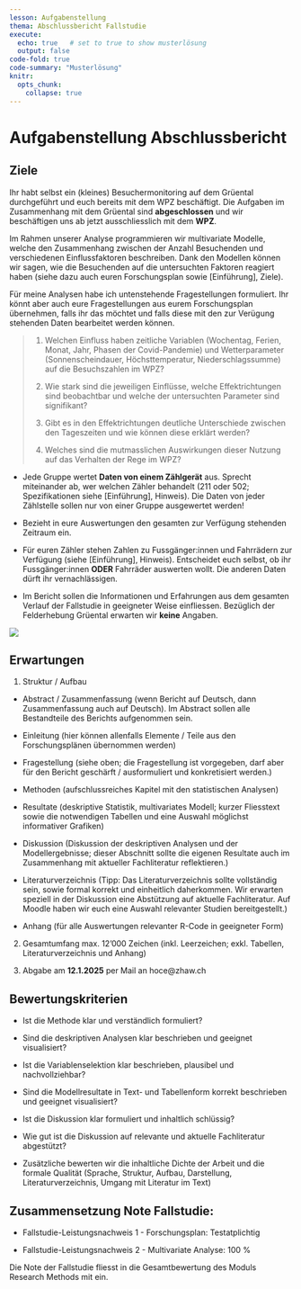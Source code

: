 ```yaml
---
lesson: Aufgabenstellung
thema: Abschlussbericht Fallstudie
execute: 
  echo: true   # set to true to show musterlösung
  output: false
code-fold: true
code-summary: "Musterlösung"
knitr:
  opts_chunk: 
    collapse: true
---
```


# Aufgabenstellung Abschlussbericht


## Ziele 

Ihr habt selbst ein (kleines) Besuchermonitoring auf dem Grüental durchgeführt und euch bereits mit dem WPZ beschäftigt. Die Aufgaben im Zusammenhang mit dem Grüental sind __abgeschlossen__ und wir beschäftigen uns ab jetzt ausschliesslich mit dem __WPZ__.

Im Rahmen unserer Analyse programmieren wir multivariate Modelle, welche den Zusammenhang zwischen der Anzahl Besuchenden und verschiedenen Einflussfaktoren beschreiben. Dank den Modellen können wir sagen, wie die Besuchenden auf die untersuchten Faktoren reagiert haben (siehe dazu auch euren Forschungsplan sowie [Einführung], Ziele). 

Für meine Analysen habe ich untenstehende Fragestellungen formuliert. Ihr könnt aber auch eure Fragestellungen aus eurem Forschungsplan übernehmen, falls ihr das möchtet und falls diese mit den zur Verügung stehenden Daten bearbeitet werden können.

>1) Welchen Einfluss haben zeitliche Variablen (Wochentag, Ferien, Monat, Jahr, Phasen der Covid-Pandemie) und Wetterparameter (Sonnenscheindauer, Höchsttemperatur, Niederschlagssumme) auf die Besuchszahlen im WPZ?
>
>2) Wie stark sind die jeweiligen Einflüsse, welche Effektrichtungen sind beobachtbar und welche der untersuchten Parameter sind signifikant?
>
>3)	Gibt es in den Effektrichtungen deutliche Unterschiede zwischen den Tageszeiten und wie können diese erklärt werden?
>
>4)	Welches sind die mutmasslichen Auswirkungen dieser Nutzung auf das Verhalten der Rege im WPZ?
>


- Jede Gruppe wertet __Daten von einem Zählgerät__ aus. Sprecht miteinander ab, wer welchen Zähler behandelt (211 oder 502; Spezifikationen siehe [Einführung], Hinweis). Die Daten von jeder Zählstelle sollen nur von einer Gruppe ausgewertet werden!

- Bezieht in eure Auswertungen den gesamten zur Verfügung stehenden Zeitraum ein. 

- Für euren Zähler stehen Zahlen zu Fussgänger:innen und Fahrrädern zur Verfügung (siehe [Einführung], Hinweis). Entscheidet euch selbst, ob ihr Fussgänger:innen __ODER__ Fahrräder auswerten wollt. Die anderen Daten dürft ihr vernachlässigen.

- Im Bericht sollen die Informationen und Erfahrungen aus dem gesamten Verlauf der Fallstudie in geeigneter Weise einfliessen. Bezüglich der Felderhebung Grüental erwarten wir __keine__ Angaben. 


![](images/Aufbau_Fallstudie_Profil_S.png)

## Erwartungen

1) Struktur / Aufbau

- Abstract / Zusammenfassung (wenn Bericht auf Deutsch, dann Zusammenfassung auch auf Deutsch). Im Abstract sollen alle Bestandteile des Berichts aufgenommen sein.

- Einleitung (hier können allenfalls Elemente / Teile aus den Forschungsplänen übernommen werden)

-	Fragestellung (siehe oben; die Fragestellung ist vorgegeben, darf aber für den Bericht geschärft / ausformuliert und konkretisiert werden.)

-	Methoden (aufschlussreiches Kapitel mit den statistischen Analysen)

-	Resultate (deskriptive Statistik, multivariates Modell; kurzer Fliesstext sowie die notwendigen Tabellen und eine Auswahl möglichst informativer Grafiken)

-	Diskussion (Diskussion der deskriptiven Analysen und der Modellergebnisse; dieser Abschnitt sollte die eigenen Resultate auch im Zusammenhang mit aktueller Fachliteratur reflektieren.)

-	Literaturverzeichnis (Tipp: Das Literaturverzeichnis sollte vollständig sein, sowie formal korrekt und einheitlich daherkommen. Wir erwarten speziell in der Diskussion eine Abstützung auf aktuelle Fachliteratur. Auf Moodle haben wir euch eine Auswahl relevanter Studien bereitgestellt.)

-	Anhang (für alle Auswertungen relevanter R-Code in geeigneter Form) 

2) Gesamtumfang max. 12'000 Zeichen (inkl. Leerzeichen; exkl. Tabellen, Literaturverzeichnis und Anhang)

3) Abgabe am __12.1.2025__ per Mail an hoce@zhaw.ch

## Bewertungskriterien

-	Ist die Methode klar und verständlich formuliert?

-	Sind die deskriptiven Analysen klar beschrieben und geeignet visualisiert?

-	Ist die Variablenselektion klar beschrieben, plausibel und nachvollziehbar?

-	Sind die Modellresultate in Text- und Tabellenform korrekt beschrieben und geeignet visualisiert?

-	Ist die Diskussion klar formuliert und inhaltlich schlüssig?

-	Wie gut ist die Diskussion auf relevante und aktuelle Fachliteratur abgestützt?

-	Zusätzliche bewerten wir die inhaltliche Dichte der Arbeit und die formale Qualität (Sprache, Struktur, Aufbau, Darstellung, Literaturverzeichnis, Umgang mit Literatur im Text)


## Zusammensetzung Note Fallstudie:

-	Fallstudie-Leistungsnachweis 1 - Forschungsplan: Testatplichtig

-	Fallstudie-Leistungsnachweis 2 - Multivariate Analyse: 100 %

Die Note der Fallstudie fliesst in die Gesamtbewertung des Moduls Research Methods mit ein.